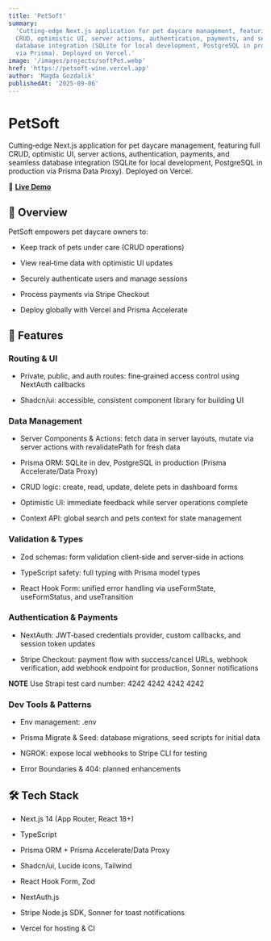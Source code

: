 ```yaml
---
title: 'PetSoft'
summary:
  'Cutting‐edge Next.js application for pet daycare management, featuring full
  CRUD, optimistic UI, server actions, authentication, payments, and seamless
  database integration (SQLite for local development, PostgreSQL in production
  via Prisma). Deployed on Vercel.'
image: '/images/projects/softPet.webp'
href: 'https://petsoft-wine.vercel.app'
author: 'Magda Gozdalik'
publishedAt: '2025-09-06'
---
```


# PetSoft

Cutting‐edge Next.js application for pet daycare management, featuring full
CRUD, optimistic UI, server actions, authentication, payments, and seamless
database integration (SQLite for local development, PostgreSQL in production via
Prisma Data Proxy). Deployed on Vercel.

🔗 **<a href="https://petsoft-wine.vercel.app" target="_blank">Live Demo</a>**

## 📖 Overview

PetSoft empowers pet daycare owners to:

- Keep track of pets under care (CRUD operations)

- View real‐time data with optimistic UI updates

- Securely authenticate users and manage sessions

- Process payments via Stripe Checkout

- Deploy globally with Vercel and Prisma Accelerate

## 🚀 Features

### Routing & UI

- Private, public, and auth routes: fine‐grained access control using NextAuth
  callbacks

- Shadcn/ui: accessible, consistent component library for building UI

### Data Management

- Server Components & Actions: fetch data in server layouts, mutate via server
  actions with revalidatePath for fresh data

- Prisma ORM: SQLite in dev, PostgreSQL in production (Prisma Accelerate/Data
  Proxy)

- CRUD logic: create, read, update, delete pets in dashboard forms

- Optimistic UI: immediate feedback while server operations complete

- Context API: global search and pets context for state management

### Validation & Types

- Zod schemas: form validation client‐side and server‐side in actions

- TypeScript safety: full typing with Prisma model types

- React Hook Form: unified error handling via useFormState, useFormStatus, and
  useTransition

### Authentication & Payments

- NextAuth: JWT‐based credentials provider, custom callbacks, and session token
  updates

- Stripe Checkout: payment flow with success/cancel URLs, webhook verification,
  add webhook endpoint for production, Sonner notifications

**NOTE** Use Strapi test card number: 4242 4242 4242 4242

### Dev Tools & Patterns

- Env management: .env

- Prisma Migrate & Seed: database migrations, seed scripts for initial data

- NGROK: expose local webhooks to Stripe CLI for testing

- Error Boundaries & 404: planned enhancements

## 🛠️ Tech Stack

- Next.js 14 (App Router, React 18+)

- TypeScript

- Prisma ORM + Prisma Accelerate/Data Proxy

- Shadcn/ui, Lucide icons, Tailwind

- React Hook Form, Zod

- NextAuth.js

- Stripe Node.js SDK, Sonner for toast notifications

- Vercel for hosting & CI

